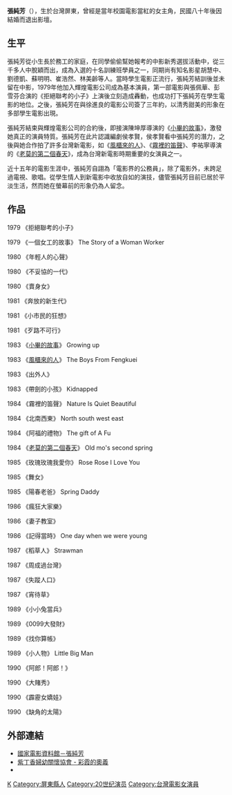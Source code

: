 {{BLP unsourced|time=2021-02-12T02:27:44+00:00}}
{{藝人
|姓名 = 張純芳
|類型 = 演員
|圖片 =
|圖片尺寸 =
|圖片簡介 =
|羅馬拼音 = Jang Chuen-Fang
|暱稱 =
|其他藝名 =
|國籍 = {{ROC}}
|民族 =
|籍貫 =
|出生日期 = 1960
|出生地點 = {{TWN}}[[台灣省屏東縣|台灣省屏東縣]]
|逝世日期 =
|逝世地點 =
|職業 = 演員
|語言 =
|教育程度 =
|宗教信仰 =
|配偶 =
|兒女 =
|父母 =
|出道地點 =
|出道作 = 拒絕聯考的小子
|出道日期 = 1979
|代表作 =
|活躍年代 =
|唱片公司 =
|經紀公司 =
|網站 =
|相關團體 =
}}

'''張純芳'''（{{bd|1960年|}}），生於台灣屏東，曾經是當年校園電影當紅的女主角，民國八十年後因結婚而退出影壇。

==生平==
張純芳從小生長於務工的家庭，在同學偷偷幫她報考的中影新秀選拔活動中，從三千多人中脫穎而出，成為入選的十名訓練班學員之一，同期尚有知名影星胡慧中、劉德凱、蘇明明、崔浩然、林美齡等人。當時學生電影正流行，張純芳結訓後並未留在中影，1979年他加入輝煌電影公司成為基本演員，第一部電影與張佩華、彭雪芬合演的《拒絕聯考的小子》上演後立刻造成轟動，也成功打下張純芳在學生電影的地位。之後，張純芳在與徐進良的電影公司簽了三年約，以清秀甜美的形象在多部學生電影出現。

張純芳結束與輝煌電影公司的合約後，即接演陳坤厚導演的《[[小畢的故事|小畢的故事]]》，激發她真正的演員特質。張純芳在此片認識編劇侯孝賢，侯孝賢看中張純芳的潛力，之後與她合作拍了許多台灣新電影，如《[[風櫃來的人|風櫃來的人]]》、《[[霧裡的笛聲|霧裡的笛聲]]》、李祐寧導演的《[[老莫的第二個春天|老莫的第二個春天]]》，成為台灣新電影時期重要的女演員之一。

近十五年的電影生涯中，張純芳自詡為「電影界的公務員」，除了電影外，未跨足過電視、歌唱。從學生情人到新電影中收放自如的演技，儘管張純芳目前已居於平淡生活，然而她在螢幕前的形象仍為人留念。

==作品==
1979 《拒絕聯考的小子》

1979 《一個女工的故事》 The Story of a Woman Worker

1980 《年輕人的心聲》

1980 《不妥協的一代》

1980 《賣身女》

1981 《奔放的新生代》

1981 《小市民的狂想》

1981 《歹路不可行》

1983 《[[小畢的故事|小畢的故事]]》 Growing up

1983 《[[風櫃來的人|風櫃來的人]]》 The Boys From Fengkuei

1983 《出外人》

1983 《帶劍的小孩》 Kidnapped

1984 《霧裡的笛聲》 Nature Is Quiet Beautiful

1984 《北南西東》 North south west east

1984 《阿福的禮物》 The gift of A Fu

1984 《[[老莫的第二個春天|老莫的第二個春天]]》 Old mo's second spring

1985 《玫瑰玫瑰我愛你》 Rose Rose I Love You

1985 《舞女》

1985 《陽春老爸》 Spring Daddy

1986 《瘋狂大家樂》 

1986 《妻子教室》

1986 《記得當時》 One day when we were young

1987 《稻草人》 Strawman

1987 《周成過台灣》

1987 《失蹤人口》

1987 《宵待草》

1989 《小小兔當兵》

1989 《0099大發財》

1989 《找你算帳》

1989 《小人物》 Little Big Man

1990 《阿郎！阿郎！》

1990 《大賭秀》

1990 《霹靂女嬌娃》

1990 《缺角的太陽》

==外部連結==
*[http://www.ctfa.org.tw/filmmaker/content.php?id=730 國家電影資料館－張純芳] {{Wayback|url=http://www.ctfa.org.tw/filmmaker/content.php?id=730 |date=20101205181254 }}
*[https://www.lilac.org.tw/sucwomen/sucwomen_.php?id=31 紫丁香婦幼關懷協會 - 彩霞的奧義]
*{{cite news |author=邱瑜青，鍾建剛 |last= |first= |date=2000/04/25 19:26 |title=張純芳參選民代 棄影從政再創第二春 |url=http://news.cts.com.tw/cts/general/200004/200004250041771.html |newspaper=華視新聞 |location= |access-date=2000/04/25 19:26 |archive-date=2019-12-19 |archive-url=https://web.archive.org/web/20191219162756/http://news.cts.com.tw/cts/general/200004/200004250041771.html |dead-url=no }}


[[Category:張姓|K]]
[[Category:屏東縣人|Category:屏東縣人]]
[[Category:20世纪演员|Category:20世纪演员]]
[[Category:台灣電影女演員|Category:台灣電影女演員]]